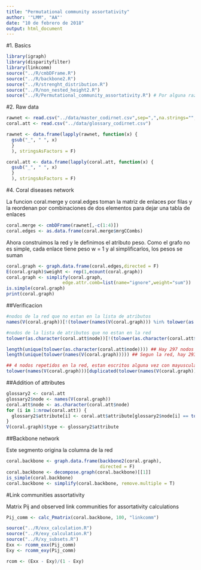 ```yaml
---
title: "Permutational community assortativity"
author: '"LMM", "AA"'
date: "10 de febrero de 2018"
output: html_document
---
```


#1. Basics

```r
library(igraph)
library(disparityfilter)
library(linkcomm)
source("../R/cmbDFrame.R")
source("../R/backbone2.R")
source("../R/strenght_distribution.R")
source("../R/non_nested_height2.R")
source("../R/Permutational_community_assortativity.R") # Por alguna razón hay un desperfecto en como el markdown en mi computadora está haciendo el source a las funciones. Hay que buscar una solución a esto.
```

#2. Raw data

```r
rawnet <- read.csv("../data/master_codirnet.csv",sep=",",na.strings="",header=T, stringsAsFactors = F)
coral.att <- read.csv("../data/glossary_codirnet.csv")
```

```r
rawnet <- data.frame(lapply(rawnet, function(x) {
  gsub("_", " ", x)
  }
  ), stringsAsFactors = F)

coral.att <- data.frame(lapply(coral.att, function(x) {
  gsub("_", " ", x)
  }
  ), stringsAsFactors = F)
```




#4. Coral diseases network

La funcion coral.merge y coral.edges toman la matriz de enlaces por filas y la reordenan por combinaciones de dos elementos para dejar una tabla de enlaces

```r
coral.merge <- cmbDFrame(rawnet[,-c(1:4)])
coral.edges <- as.data.frame(coral.merge$mrgCCombs)
```

Ahora construimos la red y le definimos el atributo peso. Como el grafo no es simple, cada enlace tiene peso w = 1 y al simplificarlos, los pesos se suman

```r
coral.graph <- graph.data.frame(coral.edges,directed = F)
E(coral.graph)$weight <- rep(1,ecount(coral.graph))
coral.graph <- simplify(coral.graph,
                     edge.attr.comb=list(name="ignore",weight="sum"))
is.simple(coral.graph)
print(coral.graph)
```

##Verificacion

```r
#nodos de la red que no estan en la lista de atributos
names(V(coral.graph))[!(tolower(names(V(coral.graph))) %in% tolower(as.character(coral.att$node)))]

#nodos de la lista de atributos que no estan en la red
tolower(as.character(coral.att$node))[!(tolower(as.character(coral.att$node)) %in% tolower(names(V(coral.graph))))]

length(unique(tolower(as.character(coral.att$node)))) ## Hay 297 nodos en total segun el glosario
length(unique(tolower(names(V(coral.graph))))) ## Segun la red, hay 293 nodos en total

## 4 nodos repetidos en la red, estan escritos alguna vez con mayusculas y otras con minusculas
tolower(names(V(coral.graph)))[duplicated(tolower(names(V(coral.graph))))] 

```

##Addition of attributes

```r
glossary2 <- coral.att
glossary2$node <- names(V(coral.graph))
coral.att$node <- as.character(coral.att$node)
for (i in 1:nrow(coral.att)) {
  glossary2$attribute[i] <- coral.att$attribute[glossary2$node[i] == tolower(coral.att$node)] 
}
V(coral.graph)$type <- glossary2$attribute
```

##Backbone network

Este segmento origina la columna de la red 

```r
coral.backbone <- graph.data.frame(backbone2(coral.graph), 
                                   directed = F)
coral.backbone <- decompose.graph(coral.backbone)[[1]]
is_simple(coral.backbone)
coral.backbone <- simplify(coral.backbone, remove.multiple = T)
```

#Link communities assortativity

Matrix Pij and observed link communities for assortativity calculations

```r
Pij_comm <- calc_Pmatrix(coral.backbone, 100, "linkcomm")
```


```r
source("../R/exx_calculation.R")
source("../R/exy_calculation.R")
source("../R/xy_subsets.R")
Exx <- rcomm_exx(Pij_comm)
Exy <- rcomm_exy(Pij_comm)

rcom <- (Exx - Exy)/(1 - Exy)
```


